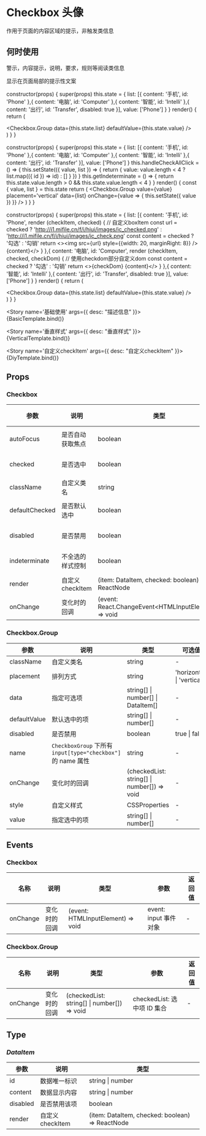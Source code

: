 
<Meta title='简单示例/Checkbox' />

# Checkbox 头像

作用于页面的内容区域的提示，非触发类信息

## 何时使用

警示，内容提示，说明，要求，规则等阅读类信息

显示在页面局部的提示性文案

  constructor(props) {
    super(props)
        this.state = {
      list: [{
        content: '手机',
        id: 'Phone'
      },{
        content: '电脑',
        id: 'Computer'
      },{
        content: '智能',
        id: 'Intelli'
      },{
        content: '出行',
        id: 'Transfer',
        disabled: true
      }],
      value: ['Phone']
    }
  }
  render() {
    return (
      <div>
        <Checkbox.Group data={this.state.list} defaultValue={this.state.value} />
      </div>
    )
  }
}

  constructor(props) {
    super(props)
      this.state = {
      list: [{
        content: '手机',
        id: 'Phone'
      },{
        content: '电脑',
        id: 'Computer'
      },{
        content: '智能',
        id: 'Intelli'
      },{
        content: '出行',
        id: 'Transfer'
      }],
      value: ['Phone']
    }
    this.handleCheckAllClick = () => {
      this.setState(({ value, list }) => {
        return {
          value: value.length < 4 ? list.map(({ id }) => id) : []
        }
      })
    }
    this.getIndeterminate = () => {
      return this.state.value.length > 0 && this.state.value.length < 4
    }
  }
  render() {
    const { value, list } = this.state
    return (
      <Checkbox.Group value={value} placement='vertical' data={list} onChange={value => {
        this.setState({ value })
      }} />
    )
  }
}

  constructor(props) {
    super(props)
        this.state = {
      list: [{
        content: '手机',
        id: 'Phone',
        render (checkItem, checked) {
          // 自定义boxItem
          const url = checked ? 'http://i1.mifile.cn/f/i/hiui/images/ic_checked.png' : 'http://i1.mifile.cn/f/i/hiui/images/ic_check.png'
          const content = checked ? '勾选' : '勾销'
          return <><img src={url} style={{width: 20, marginRight: 8}} />{content}</>
        }
      },{
        content: '电脑',
        id: 'Computer',
        render (checkItem, checked, checkDom) {
          // 使用checkdom部分自定义dom
          const content = checked ? '勾选' : '勾销'
            return <>{checkDom} {content}</>
        }
      },{
        content: '智能',
        id: 'Intelli'
      },{
        content: '出行',
        id: 'Transfer',
        disabled: true
      }],
      value: ['Phone']
    }
  }
  render() {
    return (
      <div>
        <Checkbox.Group data={this.state.list} defaultValue={this.state.value} />
      </div>
    )
  }
}


<Story name='基础使用' args={{ desc: "描述信息" }}>
  {BasicTemplate.bind()}
</Story>

<Story name='垂直样式' args={{ desc: "垂直样式" }}>
  {VerticalTemplate.bind()}
</Story>

<Story name='自定义checkItem' args={{ desc: "自定义checkItem" }}>
  {DiyTemplate.bind()}
</Story>

## Props

### Checkbox

| 参数           | 说明             | 类型                                                   | 可选值        | 默认值 |
| -------------- | ---------------- | ------------------------------------------------------ | ------------- | ------ |
| autoFocus      | 是否自动获取焦点 | boolean                                                | true \| false | false  |
| checked        | 是否选中         | boolean                                                | true \| false | false  |
| className      | 自定义类名       | string                                                 | -             | -      |
| defaultChecked | 是否默认选中     | boolean                                                | true \| false | false  |
| disabled       | 是否禁用         | boolean                                                | true \| false | false  |
| indeterminate  | 不全选的样式控制 | boolean                                                | true \| false | false  |
| render         | 自定义checkItem | (item: DataItem, checked: boolean) => ReactNode        | -            ｜  -     ｜
| onChange       | 变化时的回调     | (event: React.ChangeEvent\<HTMLInputElement\>) => void | -             | -      |

### Checkbox.Group

| 参数         | 说明                                                         | 类型                                        | 可选值                     | 默认值       |
| ------------ | ------------------------------------------------------------ | ------------------------------------------- | -------------------------- | ------------ |
| className    | 自定义类名                                                   | string                                      | -                          | -            |
| placement    | 排列方式                                                     | string                                      | 'horizontal' \| 'vertical' | 'horizontal' |
| data         | 指定可选项                                                   | string[] \| number[] \| DataItem[]          | -                          | []           |
| defaultValue | 默认选中的项                                                 | string[] \| number[]                        | -                          | []           |
| disabled     | 是否禁用                                                     | boolean                                     | true \| false              | false        |
| name         | `CheckboxGroup` 下所有 `input[type="checkbox"]` 的 name 属性 | string                                      | -                          | -            |
| onChange     | 变化时的回调                                                 | (checkedList: string[] \| number[]) => void | -                          | -            |
| style        | 自定义样式                                                   | CSSProperties                               | -                          | -            |
| value        | 指定选中的项                                                 | string[] \| number[]                        | -                          | -            |

## Events

### Checkbox

| 名称     | 说明         | 类型                              | 参数                  | 返回值 |
| -------- | ------------ | --------------------------------- | --------------------- | ------ |
| onChange | 变化时的回调 | (event: HTMLInputElement) => void | event: input 事件对象 | -      |

### Checkbox.Group

| 名称     | 说明         | 类型                                        | 参数                        | 返回值 |
| -------- | ------------ | ------------------------------------------- | --------------------------- | ------ |
| onChange | 变化时的回调 | (checkedList: string[] \| number[]) => void | checkedList: 选中项 ID 集合 | -      |

## Type

### _DataItem_

| 参数     | 说明         | 类型             |
| -------- | ------------ | ---------------- |
| id       | 数据唯一标识 | string \| number |
| content  | 数据显示内容 | string \| number |
| disabled | 是否禁用该项 | boolean          |
| render   | 自定义checkItem | (item: DataItem, checked: boolean) => ReactNode  |
